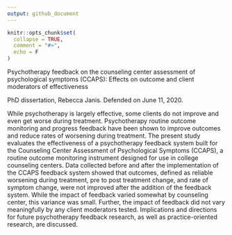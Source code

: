 ```yaml
---
output: github_document
---
```


<!-- README.md is generated from README.Rmd. Please edit that file -->

```r
knitr::opts_chunk$set(
  collapse = TRUE,
  comment = "#>",
  echo = F
)
```

Psychotherapy feedback on the counseling center assessment of psychological symptoms (CCAPS): Effects on outcome and client moderators of effectiveness  

PhD dissertation, Rebecca Janis. Defended on June 11, 2020.  

While psychotherapy is largely effective, some clients do not improve and even get worse during treatment. Psychotherapy routine outcome monitoring and progress feedback have been shown to improve outcomes and reduce rates of worsening during treatment. The present study evaluates the effectiveness of a psychotherapy feedback system built for the Counseling Center Assessment of Psychological Symptoms (CCAPS), a routine outcome monitoring instrument designed for use in college counseling centers. Data collected before and after the implementation of the CCAPS feedback system showed that outcomes, defined as reliable worsening during treatment, pre to post treatment change, and rate of symptom change, were not improved after the addition of the feedback system. While the impact of feedback varied somewhat by counseling center, this variance was small. Further, the impact of feedback did not vary meaningfully by any client moderators tested. Implications and directions for future psychotherapy feedback research, as well as practice-oriented research, are discussed.  
